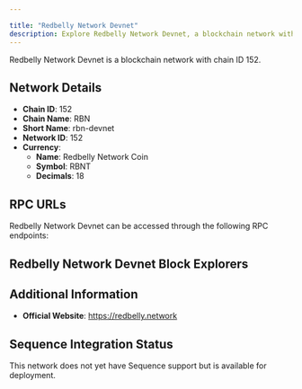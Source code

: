 ```yaml
---

title: "Redbelly Network Devnet"
description: Explore Redbelly Network Devnet, a blockchain network with chain ID 152. Learn about its native currency, Redbelly Network Coin, and how to interact with the network.
---
```




Redbelly Network Devnet is a blockchain network with chain ID 152.

## Network Details

- **Chain ID**: 152
- **Chain Name**: RBN
- **Short Name**: rbn-devnet
- **Network ID**: 152
- **Currency**: 
  - **Name**: Redbelly Network Coin
  - **Symbol**: RBNT
  - **Decimals**: 18

## RPC URLs

Redbelly Network Devnet can be accessed through the following RPC endpoints:



## Redbelly Network Devnet Block Explorers



## Additional Information

- **Official Website**: https://redbelly.network

## Sequence Integration Status

This network does not yet have Sequence support but is available for deployment.

